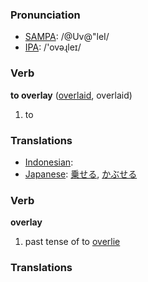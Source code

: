 === Pronunciation ===
*[[w:SAMPA|SAMPA]]: /@Uv@"leI/
*[[w:IPA|IPA]]: /'ovəɻleɪ/

=== Verb ===

'''to overlay''' ([[overlaid]], overlaid)

# to 

=== Translations ===
*[[Indonesian]]: [[]]
*[[Japanese]]: [[乗せる]], [[かぶせる]]

=== Verb ===

'''overlay'''

# past tense of to [[overlie]]

=== Translations ===